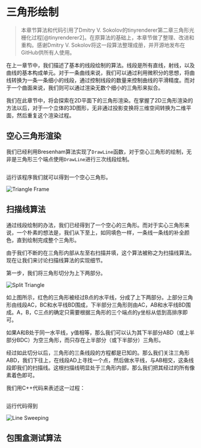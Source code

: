 # 三角形绘制

> 本章节算法和代码引用了Dmitry V. Sokolov的tinyrenderer第二章三角形光栅化过程[@tinyrenderer2]。在原算法的基础上，本章节做了整理、改进和重构。感谢Dmitry V. Sokolov将这一段算法整理成册，并开源地发布在GitHub供所有人使用。

在上一章节中，我们描述了基本的线段绘制的算法。线段是所有直线，射线，以及曲线的基本构成单元。对于一条曲线来说，我们可以通过利用微积分的思想，将曲线转换为一条一条细小的线段，通过控制线段的数量来控制曲线的平滑精度。而对于一个曲面来说，我们则可以通过渲染无数个细小的三角形来拟合。

我们在此章节中，将会探索在2D平面下的三角形渲染。在掌握了2D三角形渲染的方法以后，对于一个立体的3D图形，无非通过投影变换将三维空间转换为二维平面，然后重复这个渲染过程。

## 空心三角形渲染

我们已经利用Bresenham算法实现了`DrawLine`函数，对于空心三角形的绘制，无非是三角形三个端点使用`DrawLine`进行三次线段绘制。

```cc
```

运行该程序我们就可以得到一个空心三角形。

![](code/03-triangle/triangle-frame.png "Triangle Frame")

## 扫描线算法

通过线段绘制的办法，我们已经得到了一个空心的三角形。而对于实心三角形来说，一个朴素的想法是，我们从下至上，如同填色一样，一条线一条线的补全颜色，直到绘制完成整个三角形。

由于我们不断的在三角形内部从左至右扫描并填，这个算法被称之为扫描线算法。现在让我们来讨论扫描线算法的实现细节。

第一步，我们将三角形切分为上下两部分。

![](code/03-triangle/split-triangle.png "Split Triangle")

如上图所示，红色的三角形被经过B点的水平线，分成了上下两部分。上部分三角形由线段AC，BC和水平线BD围成，下半部分三角形则由AC，AB和水平线BD围成。A，B，C三点的确定只需要根据三角形的三个端点的y坐标从低到高排序即可。

如果A和B处于同一水平线，y值相等，那么我们可以认为其下半部分ABD（或上半部分BDC）为空三角形，而只存在上半部分（或下半部分）三角形。
 
经过如此切分以后，三角形的三条线段的方程都是已知的。那么我们关注三角形ABD，我们下往上，在线段AD上寻找一个点，然后做水平线，与AB相交，这条线段即我们的扫描线。这根扫描线明显处于三角形内部，那么我们把其经过的所有像素着色即可。

我们用C++代码来表述这一过程：

```cc
```

运行代码得到

![](code/03-triangle/line-sweeping.png "Line Sweeping")

## 包围盒测试算法


